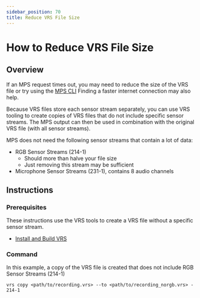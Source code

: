 ```yaml
---
sidebar_position: 70
title: Reduce VRS File Size
---
```

# How to Reduce VRS File Size

## Overview

If an MPS request times out, you may need to reduce the size of the VRS file or try using the [MPS CLI](/ARK/mps/request_mps/mps_cli.mdx) Finding a faster internet connection may also help.


Because VRS files store each sensor stream separately, you can use VRS tooling to create copies of VRS files that do not include specific sensor streams. The MPS output can then be used in combination with the original VRS file (with all sensor streams).



MPS does not need the following sensor streams that contain a lot of data:

* RGB Sensor Streams (214-1)
   * Should more than halve your file size
   * Just removing this stream may be sufficient
* Microphone Sensor Streams (231-1), contains 8 audio channels

## Instructions

### Prerequisites

These instructions use the VRS tools to create a VRS file without a specific sensor stream.

* [Install and Build VRS](https://github.com/facebookresearch/vrs#getting-started)



### Command

In this example, a copy of the VRS file is created that does not include RGB Sensor Streams (214-1)

`vrs copy <path/to/recording.vrs> --to <path/to/recording_norgb.vrs> - 214-1`
